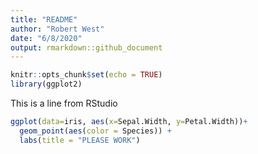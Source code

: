 ```yaml
---
title: "README"
author: "Robert West"
date: "6/8/2020"
output: rmarkdown::github_document
---
```


```r
knitr::opts_chunk$set(echo = TRUE)
library(ggplot2)
```


This is a line from RStudio

```r
ggplot(data=iris, aes(x=Sepal.Width, y=Petal.Width))+
  geom_point(aes(color = Species)) +
  labs(title = "PLEASE WORK")
```

